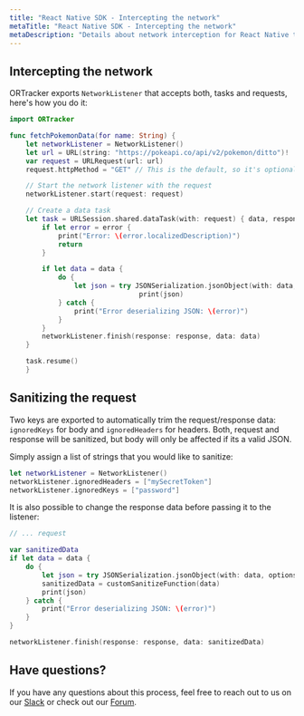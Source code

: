 ```yaml
---
title: "React Native SDK - Intercepting the network"
metaTitle: "React Native SDK - Intercepting the network"
metaDescription: "Details about network interception for React Native tracker"
---
```


## Intercepting the network

ORTracker exports `NetworkListener` that accepts both, tasks and requests, here's how you do it:

```swift
import ORTracker

func fetchPokemonData(for name: String) {
    let networkListener = NetworkListener()
    let url = URL(string: "https://pokeapi.co/api/v2/pokemon/ditto")!
    var request = URLRequest(url: url)
    request.httpMethod = "GET" // This is the default, so it's optional in this case.

    // Start the network listener with the request
    networkListener.start(request: request)

    // Create a data task
    let task = URLSession.shared.dataTask(with: request) { data, response, error in
        if let error = error {
            print("Error: \(error.localizedDescription)")
            return
        }

        if let data = data {
            do {
                let json = try JSONSerialization.jsonObject(with: data, options: [])
								print(json)
            } catch {
                print("Error deserializing JSON: \(error)")
            }
        }
        networkListener.finish(response: response, data: data)
    }

    task.resume()
	}
```

## Sanitizing the request

Two keys are exported to automatically trim the request/response data: `ignoredKeys` for body and `ignoredHeaders` for headers. Both, request and response will be sanitized, but body will only be affected if its a valid JSON.

Simply assign a list of strings that you would like to sanitize:

```swift
let networkListener = NetworkListener()
networkListener.ignoredHeaders = ["mySecretToken"]
networkListener.ignoredKeys = ["password"]
```

It is also possible to change the response data before passing it to the listener:

```swift
// ... request

var sanitizedData
if let data = data {
	do {
		let json = try JSONSerialization.jsonObject(with: data, options: [])
		sanitizedData = customSanitizeFunction(data)
		print(json)
	} catch {
		print("Error deserializing JSON: \(error)")
	}
}

networkListener.finish(response: response, data: sanitizedData)
```

## Have questions?
If you have any questions about this process, feel free to reach out to us on our [Slack](https://slack.openreplay.com) or check out our [Forum](https://forum.openreplay.com).